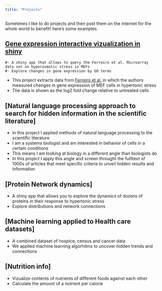 ```yaml
---
title: "Projects"
---
```


Sometimes I like to do projects and then post them on the internet for the whole world to benefit!
here's some examples. 

## [Gene expression interactive vizualization in shiny](https://athiemicke.github.io/website/Project0.html)

```
#- A shiny app that allows to query the Ferreiro et al. Microarray data set on hyperosmotic stress in MEFs
#- Explore changes in gene expression by GO terms
```
- This project extracts data from [Ferreiro et al.](https://www.ncbi.nlm.nih.gov/pubmed/20187982) in which the authors measured chenges in gene expression of MEF cells in hypertonic stress
- The data is shown as the  log2 fold change relative to untreated cells

## [Natural language processing approach to search for hidden information in the scientific literature]

- In this project I applied methods of natural language processing to the scientific literature
- I am a systems biologist and am interested in behavior of cells in a certain conditions
- This means I am looking at biology in a different angle than biologists do
- In this project I apply this angle and screen throught the fullltext of 1000s of articles that meet specific criteria to unveil hidden results and information

## [Protein Network dynamics]

- A shiny app that allows you to explore the dynamics of dozens of proteins in their response to hypertonic stress
- Explore distributions and network connections

## [Machine learning applied to Health care datasets]

- A combined dataset of hospice, census and cancer data
- We applied machine learning algorhitms to uncover hidden trends and connections

## [Nutrition info] 

- Vizualize contents of nutrients of different foods against each other
- Calculate the amount of a nutrient per calorie
